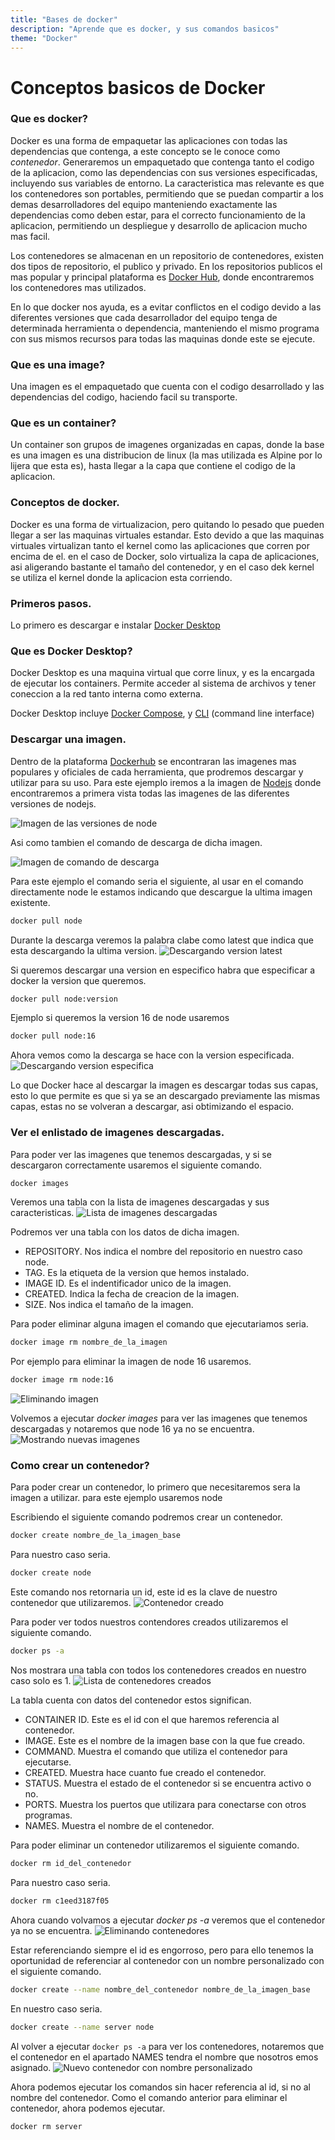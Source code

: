 ```yaml
---
title: "Bases de docker"
description: "Aprende que es docker, y sus comandos basicos"
theme: "Docker"
---
```


# Conceptos basicos de Docker

### Que es docker?

Docker es una forma de empaquetar las aplicaciones con todas las dependencias que contenga, a este concepto se le conoce como _contenedor_. Generaremos
un empaquetado que contenga tanto el codigo de la aplicacion, como las dependencias con sus versiones especificadas, incluyendo sus variables de entorno.
La caracteristica mas relevante es que los contenedores son portables, permitiendo que se puedan compartir a los demas desarrolladores del equipo manteniendo exactamente las dependencias como deben estar, para el correcto funcionamiento de la aplicacion, permitiendo un despliegue y desarrollo de aplicacion mucho mas facil.

Los contenedores se almacenan en un repositorio de contenedores, existen dos tipos de repositorio, el publico y privado.
En los repositorios publicos el mas popular y principal plataforma es [Docker Hub](https://hub.docker.com/), donde encontraremos los contenedores mas utilizados.

En lo que docker nos ayuda, es a evitar conflictos en el codigo devido a las diferentes versiones que cada desarrollador del equipo tenga de determinada herramienta o dependencia, manteniendo el mismo programa con sus mismos recursos para todas las maquinas donde este se ejecute.

### Que es una image?

Una imagen es el empaquetado que cuenta con el codigo desarrollado y las dependencias del codigo, haciendo facil su transporte.

### Que es un container?

Un container son grupos de imagenes organizadas en capas, donde la base es una imagen es una distribucion de linux (la mas utilizada es Alpine por lo lijera que esta es), hasta llegar a la capa que contiene el codigo de la aplicacion.

### Conceptos de docker.

Docker es una forma de virtualizacion, pero quitando lo pesado que pueden llegar a ser las maquinas virtuales estandar. Esto devido a que las maquinas virtuales virtualizan tanto el kernel como las aplicaciones que corren por encima de el. en el caso de Docker, solo virtualiza la capa de aplicaciones, asi aligerando bastante el tamaño del contenedor, y en el caso dek kernel se utiliza el kernel donde la aplicacion esta corriendo.

### Primeros pasos.

Lo primero es descargar e instalar [Docker Desktop](https://www.docker.com/)

### Que es Docker Desktop?

Docker Desktop es una maquina virtual que corre linux, y es la encargada de ejecutar los containers. Permite acceder al sistema de archivos y tener coneccion a la red tanto interna como externa.

Docker Desktop incluye [Docker Compose](https://docs.docker.com/compose/), y [CLI](https://docs.docker.com/engine/reference/commandline/cli/) (command line interface)

### Descargar una imagen.

Dentro de la plataforma [Dockerhub](https://hub.docker.com/) se encontraran las imagenes mas populares y oficiales de cada herramienta, que prodremos descargar y utilizar para su uso. Para este ejemplo iremos a la imagen de [Nodejs](https://hub.docker.com/_/node) donde encontraremos a primera vista todas las imagenes de las diferentes versiones de nodejs.

![Imagen de las versiones de node](https://i.postimg.cc/WpDrv0QG/imagenes-de-node-enlistadas.png)

Asi como tambien el comando de descarga de dicha imagen.

![Imagen de comando de descarga](https://i.postimg.cc/zfndSmfM/Dockerhub-comando-de-descarga.png)

Para este ejemplo el comando seria el siguiente, al usar en el comando directamente node le estamos indicando que descargue la ultima imagen existente.

```bash
docker pull node
```

Durante la descarga veremos la palabra clabe como latest que indica que esta descargando la ultima version.
![Descargando version latest](https://i.postimg.cc/XJg4PDs1/descargando-imagen-latest.png)

Si queremos descargar una version en especifico habra que especificar a docker la version que queremos.

```bash
docker pull node:version
```

Ejemplo si queremos la version 16 de node usaremos

```bash
docker pull node:16
```

Ahora vemos como la descarga se hace con la version especificada.
![Descargando version especifica](https://i.postimg.cc/G38HtbSb/descargando-node-version.png)

Lo que Docker hace al descargar la imagen es descargar todas sus capas, esto lo que permite es que si ya se an descargado previamente las mismas capas, estas no se volveran a descargar, asi obtimizando el espacio.

### Ver el enlistado de imagenes descargadas.

Para poder ver las imagenes que tenemos descargadas, y si se descargaron correctamente usaremos el siguiente comando.

```bash
docker images
```

Veremos una tabla con la lista de imagenes descargadas y sus caracteristicas.
![Lista de imagenes descargadas](https://i.postimg.cc/yNLzXSx2/mostrando-imagenes-descargadas.png)

Podremos ver una tabla con los datos de dicha imagen.

- REPOSITORY. Nos indica el nombre del repositorio en nuestro caso node.
- TAG. Es la etiqueta de la version que hemos instalado.
- IMAGE ID. Es el indentificador unico de la imagen.
- CREATED. Indica la fecha de creacion de la imagen.
- SIZE. Nos indica el tamaño de la imagen.

Para poder eliminar alguna imagen el comando que ejecutariamos seria.

```bash
docker image rm nombre_de_la_imagen
```

Por ejemplo para eliminar la imagen de node 16 usaremos.

```bash
docker image rm node:16
```

![Eliminando imagen](https://i.postimg.cc/658T7tj9/eliminando-imagen-node-16.png)

Volvemos a ejecutar _docker images_ para ver las imagenes que tenemos descargadas y notaremos que node 16 ya no se encuentra.
![Mostrando nuevas imagenes](https://i.postimg.cc/wBqpmkqh/mostrando-imagenes-despues-de-eliminar-node-16.png)

### Como crear un contenedor?

Para poder crear un contenedor, lo primero que necesitaremos sera la imagen a utilizar. para este ejemplo usaremos node

Escribiendo el siguiente comando podremos crear un contenedor.

```bash
docker create nombre_de_la_imagen_base
```

Para nuestro caso seria.

```bash
docker create node
```

Este comando nos retornaria un id, este id es la clave de nuestro contenedor que utilizaremos.
![Contenedor creado](https://i.postimg.cc/Z5FmnQSb/creando-contenedor.png)

Para poder ver todos nuestros contendores creados utilizaremos el siguiente comando.

```bash
docker ps -a
```

Nos mostrara una tabla con todos los contenedores creados en nuestro caso solo es 1.
![Lista de contenedores creados](https://i.postimg.cc/s1CFDYHG/mostrando-todos-los-contenedores.png)

La tabla cuenta con datos del contenedor estos significan.

- CONTAINER ID. Este es el id con el que haremos referencia al contenedor.
- IMAGE. Este es el nombre de la imagen base con la que fue creado.
- COMMAND. Muestra el comando que utiliza el contenedor para ejecutarse.
- CREATED. Muestra hace cuanto fue creado el contenedor.
- STATUS. Muestra el estado de el contenedor si se encuentra activo o no.
- PORTS. Muestra los puertos que utilizara para conectarse con otros programas.
- NAMES. Muestra el nombre de el contenedor.

Para poder eliminar un contenedor utilizaremos el siguiente comando.

```bash
docker rm id_del_contenedor
```

Para nuestro caso seria.

```bash
docker rm c1eed3187f05
```

Ahora cuando volvamos a ejecutar _docker ps -a_ veremos que el contenedor ya no se encuentra.
![Eliminando contenedores](https://i.postimg.cc/qRYVWV8L/eliminando-contenedor.png)

Estar referenciando siempre el id es engorroso, pero para ello tenemos la oportunidad de referenciar al contenedor con un nombre personalizado con el siguiente comando.

```bash
docker create --name nombre_del_contenedor nombre_de_la_imagen_base
```

En nuestro caso seria.

```bash
docker create --name server node
```

Al volver a ejecutar `docker ps -a` para ver los contenedores, notaremos que el contenedor en el apartado NAMES tendra el nombre que nosotros emos asignado.
![Nuevo contenedor con nombre personalizado](https://i.postimg.cc/k4DPjXtG/nuevo-contenedor-con-nombre-personalizado.png)

Ahora podemos ejecutar los comandos sin hacer referencia al id, si no al nombre del contenedor.
Como el comando anterior para eliminar el contenedor, ahora podemos ejecutar.

```bash
docker rm server
```
